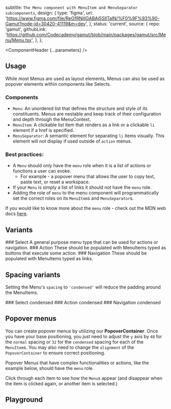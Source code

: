 


  subtitle: `The Menu component with MenuItem and MenuSeparator subcomponents`,
  design: {
    type: 'figma',
    url: 'https://www.figma.com/file/ReGfRNillGABAj5SlITalN/%F0%9F%93%90-Gamut?node-id=30420-41119&m=dev',
  },
  status: 'current',
  source: {
    repo: 'gamut',
    githubLink:
      'https://github.com/Codecademy/gamut/blob/main/packages/gamut/src/Menu/Menu.tsx',
  },
};

<Meta of={MenuStories} />

<ComponentHeader {...parameters} />

## Usage
While most Menus are used as layout elements, Menus can also be used as popover elements within components like Selects.

### Components

- `Menu`: An unordered list that defines the structure and style of its constituents. Menus are nestable and keep track of their configuration and depth through the MenuContext.
- `MenuItem`: A clickable list item that renders as a link or a clickable `li` element if a href is specified.
- `MenuSeparator`: A semantic element for separating `li` items visually. This element will not display if used outside of `action` menus.

### Best practices:

- A `Menu` should only have the `menu` role when it is a list of actions or functions a user can evoke.
  - For example - a popover menu that allows the user to copy text, paste text, or reset a workspace.
- If your `Menu` is simply a list of links it should not have the `menu` role.
- Adding the role of `menu` to the menu component will programmatically set the correct roles on its `MenuItem`s and `MenuSeparator`s.

If you would like to know more about the `menu` role - check out the MDN web docs [here](https://developer.mozilla.org/en-US/docs/Web/Accessibility/ARIA/Roles/menu_role).

## Variants

<LayoutGrid gap={32} py={24}>

<Column size={4} variant={false} mx={8}>
### Select
<Canvas of={MenuStories.Default} />
A general purpose menu type that can be used for actions or navigation.
</Column>

<Column size={4} variant={false}>
### Action
<Canvas of={MenuStories.Action} />
These should be populated with MenuItems typed as buttons that execute some action.
</Column>

<Column size={4} variant={false}>
### Navigation
<Canvas of={MenuStories.Navigation} />
These should be populated with MenuItems typed as links.
</Column>

</LayoutGrid>

## Spacing variants
Setting the Menu's `spacing` to `'condensed'` will reduce the padding around the MenuItems.

<LayoutGrid gap={32} py={24}>

<Column size={4} variant={false} mx={8}>
### Select condensed
<Canvas of={MenuStories.SelectCondensed} />
</Column>

<Column size={4} variant={false}>
### Action condensed
<Canvas of={MenuStories.ActionCondensed} />
</Column>

<Column size={4} variant={false}>
### Navigation condensed
<Canvas of={MenuStories.NavigationCondensed} />
</Column>

</LayoutGrid>

## Popover menus

You can create popover menus by utilizing our **PopoverContainer**. Once you have your base positioning, you just need to adjust the `y` axis by `48` for the `normal` spacing or `32` for the `condensed` spacing for each of the `MenuItem`s. You may also need to change the `alignment` of the `PopoverContainer` to ensure correct positioning.

Popover Menus that have complex functionalities or actions, like the example below, should have the `menu` role.

Click through each item to see how the `Menu`s appear (and disappear when the item is clicked again, or another item is selected.)

<Canvas of={MenuStories.Popover} />


## Playground
<Canvas sourceState="shown" of={MenuStories.Default} />

<Controls />
